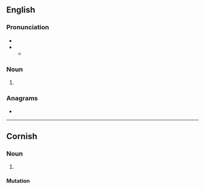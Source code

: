 {{also|Treys}}
==English==

===Pronunciation===
* {{IPA|en|/tɹeɪz/}}
* {{rhymes|en|eɪz|s=1}}
** {{audio|en|LL-Q1860 (eng)-Vealhurl-treys.wav|Audio (UK)}}

===Noun===
{{head|en|noun form}}

# {{plural of|en|trey}}

===Anagrams===
* {{anagrams|en|a=ersty|Strey|Styer|Tyers|resty|tyers|tyres}}

----

==Cornish==

===Noun===
{{head|kw|noun plural form}}

# {{plural of|kw|troos||foot}}

====Mutation====
{{kw mut cons|t|reys}}